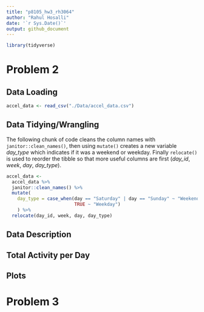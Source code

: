 ```yaml
---
title: "p8105_hw3_rh3064"
author: "Rahul Hosalli"
date: '`r Sys.Date()`'
output: github_document
---
```


```r
library(tidyverse)
```

# Problem 2

## Data Loading

```r
accel_data <- read_csv("./Data/accel_data.csv")
```

## Data Tidying/Wrangling

The following chunk of code cleans the column names with `janitor::clean_names()`, then using `mutate()` creates a new variable *day_type* which indicates if it was a weekend or weekday. Finally `relocate()` is used to reorder the tibble so that more useful columns are first (*day_id*, *week*, *day*, *day_type*).

```r
accel_data <- 
  accel_data %>%
  janitor::clean_names() %>%
  mutate(
    day_type = case_when(day == "Saturday" | day == "Sunday" ~ "Weekend",
                         TRUE ~ "Weekday")
    ) %>%
  relocate(day_id, week, day, day_type)
```

## Data Description

## Total Activity per Day

## Plots

# Problem 3
